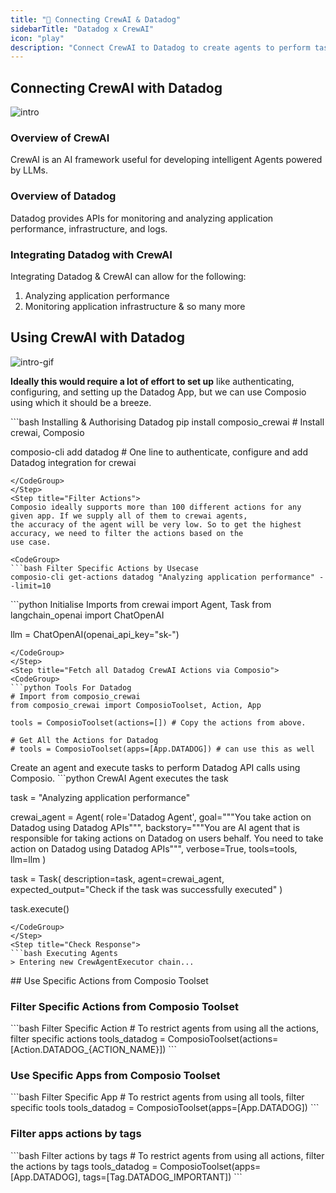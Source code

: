 ```yaml
---
title: "🚀 Connecting CrewAI & Datadog"
sidebarTitle: "Datadog x CrewAI"
icon: "play"
description: "Connect CrewAI to Datadog to create agents to perform tasks using natural language"
---
```


## Connecting CrewAI with Datadog
![intro](/media/intro.jpg)

### Overview of CrewAI

CrewAI is an AI framework useful for developing intelligent Agents powered by LLMs.

### Overview of Datadog

Datadog provides APIs for monitoring and analyzing application performance, infrastructure, and logs.

### Integrating Datadog with CrewAI

Integrating Datadog & CrewAI can allow for the following:

1. Analyzing application performance
2. Monitoring application infrastructure
& so many more

## Using CrewAI with Datadog
![intro-gif](/media/intro.gif)
<Steps>
<Step title="Setting Up the Environment">

**Ideally this would require a lot of effort to set up** like authenticating, configuring, and setting up the Datadog App, but we can use Composio using which it should be a breeze.

<CodeGroup>
```bash Installing & Authorising Datadog
pip install composio_crewai # Install crewai, Composio 

composio-cli add datadog # One line to authenticate, configure and add Datadog integration for crewai
```
</CodeGroup>
</Step>
<Step title="Filter Actions">
Composio ideally supports more than 100 different actions for any given app. If we supply all of them to crewai agents, 
the accuracy of the agent will be very low. So to get the highest accuracy, we need to filter the actions based on the 
use case.

<CodeGroup>
```bash Filter Specific Actions by Usecase
composio-cli get-actions datadog "Analyzing application performance" --limit=10
```
</CodeGroup>

</Step>
<Step title="Import Base Packages">

<CodeGroup>
```python Initialise Imports
from crewai import Agent, Task
from langchain_openai import ChatOpenAI

llm = ChatOpenAI(openai_api_key="sk-<OPENAI KEY>")
```
</CodeGroup>
</Step>
<Step title="Fetch all Datadog CrewAI Actions via Composio">
<CodeGroup>
```python Tools For Datadog
# Import from composio_crewai
from composio_crewai import ComposioToolset, Action, App

tools = ComposioToolset(actions=[]) # Copy the actions from above. 

# Get All the Actions for Datadog
# tools = ComposioToolset(apps=[App.DATADOG]) # can use this as well
```
</CodeGroup>
</Step>
<Step title="Execute the Agent">
Create an agent and execute tasks to perform Datadog API calls using Composio. 
<CodeGroup>
```python CrewAI Agent executes the task

task = "Analyzing application performance"

crewai_agent = Agent(
    role='Datadog Agent',
    goal="""You take action on Datadog using Datadog APIs""",
    backstory="""You are AI agent that is responsible for taking actions on Datadog on users behalf. You need to take action on Datadog using Datadog APIs""",
    verbose=True,
    tools=tools,
    llm=llm
)

task = Task(
    description=task,
    agent=crewai_agent,
    expected_output="Check if the task was successfully executed"
)

task.execute()
```
</CodeGroup>
</Step>
<Step title="Check Response">
```bash Executing Agents
> Entering new CrewAgentExecutor chain...
```
</Step>
</Steps>
## Use Specific Actions from Composio Toolset

### Filter Specific Actions from Composio Toolset

<CodeGroup>
```bash Filter Specific Action
# To restrict agents from using all the actions, filter specific actions
tools_datadog = ComposioToolset(actions=[Action.DATADOG_{ACTION_NAME}])
```
</CodeGroup>

### Use Specific Apps from Composio Toolset
<CodeGroup>
```bash Filter Specific App
# To restrict agents from using all tools, filter specific tools
tools_datadog = ComposioToolset(apps=[App.DATADOG])
```
</CodeGroup>

### Filter apps actions by tags 
<CodeGroup>
```bash Filter actions by tags
# To restrict agents from using all actions, filter the actions by tags
tools_datadog = ComposioToolset(apps=[App.DATADOG], tags=[Tag.DATADOG_IMPORTANT])
```
</CodeGroup>